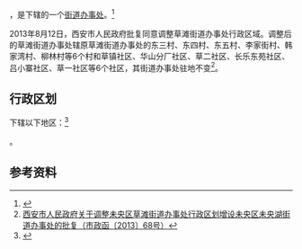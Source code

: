 {{中国乡级行政区|61/01/12/007/000}}

'''{{PAGENAMEBASE}}'''，是{{PRC admin/fullname|61/01/12/007/000|3}}下辖的一个[[街道办事处|街道办事处]]。<ref>{{PRC admin/ref sgc|{{PRC admin/parent|61/01/12/007/000}}}}</ref>

2013年8月12日，西安市人民政府批复同意调整草滩街道办事处行政区域。调整后的草滩街道办事处辖原草滩街道办事处的东三村、东四村、东五村、李家街村、韩家湾村、柳林村等6个村和草镇社区、华山分厂社区、草二社区、长乐东苑社区、吕小寨社区、草一社区等6个社区，其街道办事处驻地不变<ref>[http://www.weiyang.gov.cn/websac/cat/115066.html 西安市人民政府关于调整未央区草滩街道办事处行政区划增设未央区未央湖街道办事处的批复（市政函〔2013〕68号）]{{Dead link|date=2018年7月 |bot=InternetArchiveBot |fix-attempted=yes }}</ref>。

== 行政区划 ==

{{PAGENAMEBASE}}下辖以下地区：<ref>{{PRC admin/ref sgc|61/01/12/007/000}}</ref>

{{PRC admin/children|61/01/12/007/000}}。

== 参考资料 ==

{{reflist}}

{{行政区划小作品}}
{{PRC admin/navcat|61/01/12/007/000}}
